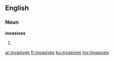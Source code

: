 ==English==

===Noun===
'''invasives'''

# {{plural of|invasive}}

[[ar:invasives]]
[[fr:invasives]]
[[ku:invasives]]
[[my:invasives]]